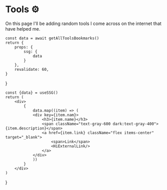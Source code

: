 # Tools ⚙

On this page I'll be adding random tools I come across on the internet that have helped me.


    const data = await getAllToolsBookmarks()
    return {
        props: {
            ssg: {
                data
            }
        },
        revalidate: 60,
    }

}

    const {data} = useSSG()
    return (
        <div>
            {
                data.map((item) => (
                <div key={item.nam}>
                    <h3>{item.name}</h3>
                    <span className="text-gray-600 dark:text-gray-400">{item.description}</span>
                    <a href={item.link} className="flex items-center" target="_blank">
                        <span>Link</span> 
                        <HiExternalLink/>
                    </a>
                </div>
                ))
            }
        </div>
    )

}

<Tools />
